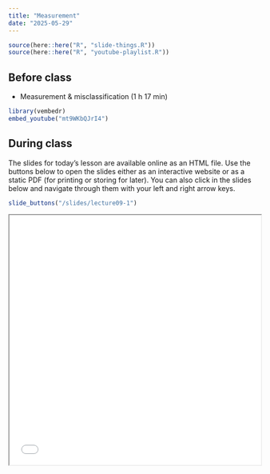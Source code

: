```yaml
---
title: "Measurement"
date: "2025-05-29"
---
```


```r
source(here::here("R", "slide-things.R"))
source(here::here("R", "youtube-playlist.R"))
```


## Before class

- <i class="fab fa-youtube"></i> Measurement & misclassification (1 h 17 min)

```r
library(vembedr)
embed_youtube("mt9WKbQJrI4")
```


## During class

The slides for today's lesson are available online as an HTML file. Use the buttons below to open the slides either as an interactive website or as a static PDF (for printing or storing for later). You can also click in the slides below and navigate through them with your left and right arrow keys.

```r
slide_buttons("/slides/lecture09-1")
```
<iframe src="/slides/lecture09-1.html" width="100%" height="500px"></iframe> 
